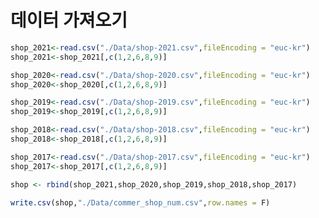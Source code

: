 # 데이터 가져오기

```r
shop_2021<-read.csv("./Data/shop-2021.csv",fileEncoding = "euc-kr")
shop_2021<-shop_2021[,c(1,2,6,8,9)]

shop_2020<-read.csv("./Data/shop-2020.csv",fileEncoding = "euc-kr")
shop_2020<-shop_2020[,c(1,2,6,8,9)]

shop_2019<-read.csv("./Data/shop-2019.csv",fileEncoding = "euc-kr")
shop_2019<-shop_2019[,c(1,2,6,8,9)]

shop_2018<-read.csv("./Data/shop-2018.csv",fileEncoding = "euc-kr")
shop_2018<-shop_2018[,c(1,2,6,8,9)]

shop_2017<-read.csv("./Data/shop-2017.csv",fileEncoding = "euc-kr")
shop_2017<-shop_2017[,c(1,2,6,8,9)]
```

```r
shop <- rbind(shop_2021,shop_2020,shop_2019,shop_2018,shop_2017)

write.csv(shop,"./Data/commer_shop_num.csv",row.names = F)
```
